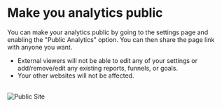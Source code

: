 
# Make you analytics public

You can make your analytics public by going to the settings page and enabling the "Public Analytics" option. You can then share the page link with anyone you want. 

- External viewers will not be able to edit any of your settings or add/remove/edit any existing reports, funnels, or goals. 
- Your other websites will not be affected.

<br/>
<Image src="/settings.jpg" alt="Public Site" width={500} height={500} />
